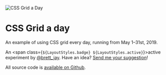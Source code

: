 

<Metatags
  title="CSS Grid a day"
  description="An example of using CSS grid every day, from May 1–31st, 2019."
  thumbnail="https://cssgrid31.brett.cool/opengraph/home.png"
  url="https://cssgrid31.brett.cool"
  pathname="/"
/>

<div className={LayoutStyles.container}>
<div className={LayoutStyles.intro}>

<img
  className={LayoutStyles.logo}
  src={Logo}
  alt="CSS Grid a Day"
  title="CSS Grid a Day"
/>

# CSS Grid a day

An example of using CSS grid every day, running from May&nbsp;1–31st,&nbsp;2019.

An <span class={`${LayoutStyles.badge} ${LayoutStyles.active}`}>active</span> experiment by [@brett_jay][b]. Have an idea? [Send me your suggestion][s]!

All source code is [available on Github][g].

[b]: https://twitter.com/brett_jay
[s]: https://twitter.com/intent/tweet?text=Hey%20@brett_jay,%20try
[g]: https://github.com/brettjay/css-grid-a-day

</div>
<Calendar>
  <Day date="29"  complete={false} placeholder={true}/>
  <Day date="30"  complete={false} placeholder={true}/>
  <Day date="1"   complete={true}  label="📕 Grid systems" color="#FF4A1B"/>
  <Day date="2"   complete={true}  label="✍️ Signup form" color="purple"/>
  <Day date="3"   complete={true}  label="🎲 Frontend-opoly" color="#71967b"/>
  <Day date="4"   complete={true}  label="🗓 Weekly schedule" color="#221d31"/>
  <Day date="5"   complete={true}  label="📄 Van de Graaf" color="#164666"/>
  <Day date="6"   complete={true}  label="📰 Broadsheet" color="#000"/>
  <Day date="7"   complete={true}  label="🖋 Blog composer" color="#559DE6"/>
  <Day date="8"   complete={true}  label="✨ Mixin collage" color="#583ca0"/>
  <Day date="9"   complete={true}  label="📱 Milligram feed" color="#14546f"/>
  <Day date="10"  complete={true}  label="🖥 Dashboard" color="#DA045C"/>
  <Day date="11"  complete={true}  label="🎬 Review cards" color="#DB8400"/>
  <Day date="12"  complete={true}  label="📋 Todo board" color="#488600"/>
  <Day date="13"  complete={true}  label="☕️ Brew guide" color="#6d3f28"/>
  <Day date="14"  complete={true}  label="✈️ Seat picker" color="#FF930F"/>
  <Day date="15"  complete={true}  label="🎟 Boarding pass" color="#223146"/>
  <Day date="16"  complete={true}  label="📈 Brew print" color="#3473B1"/>
  <Day date="17"  complete={false}/>
  <Day date="18"  complete={false}/>
  <Day date="19"  complete={false}/>
  <Day date="20"  complete={false}/>
  <Day date="21"  complete={false}/>
  <Day date="22"  complete={false}/>
  <Day date="23"  complete={false}/>
  <Day date="24"  complete={false}/>
  <Day date="25"  complete={false}/>
  <Day date="26"  complete={false}/>
  <Day date="27"  complete={false}/>
  <Day date="28"  complete={false}/>
  <Day date="29"  complete={false}/>
  <Day date="30"  complete={false}/>
  <Day date="31"  complete={false}/>
  <Day date="1"   complete={false} placeholder={true}/>
  <Day date="2"   complete={false} placeholder={true}/>
</Calendar>
</div>
